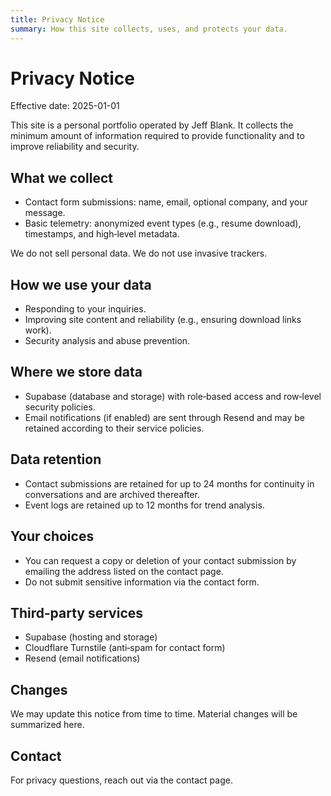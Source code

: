 ```yaml
---
title: Privacy Notice
summary: How this site collects, uses, and protects your data.
---
```


# Privacy Notice

Effective date: 2025-01-01

This site is a personal portfolio operated by Jeff Blank. It collects the minimum amount of information required to provide functionality and to improve reliability and security.

## What we collect

- Contact form submissions: name, email, optional company, and your message.
- Basic telemetry: anonymized event types (e.g., resume download), timestamps, and high‑level metadata.

We do not sell personal data. We do not use invasive trackers.

## How we use your data

- Responding to your inquiries.
- Improving site content and reliability (e.g., ensuring download links work).
- Security analysis and abuse prevention.

## Where we store data

- Supabase (database and storage) with role‑based access and row‑level security policies.
- Email notifications (if enabled) are sent through Resend and may be retained according to their service policies.

## Data retention

- Contact submissions are retained for up to 24 months for continuity in conversations and are archived thereafter.
- Event logs are retained up to 12 months for trend analysis.

## Your choices

- You can request a copy or deletion of your contact submission by emailing the address listed on the contact page.
- Do not submit sensitive information via the contact form.

## Third‑party services

- Supabase (hosting and storage)
- Cloudflare Turnstile (anti‑spam for contact form)
- Resend (email notifications)

## Changes

We may update this notice from time to time. Material changes will be summarized here.

## Contact

For privacy questions, reach out via the contact page.
